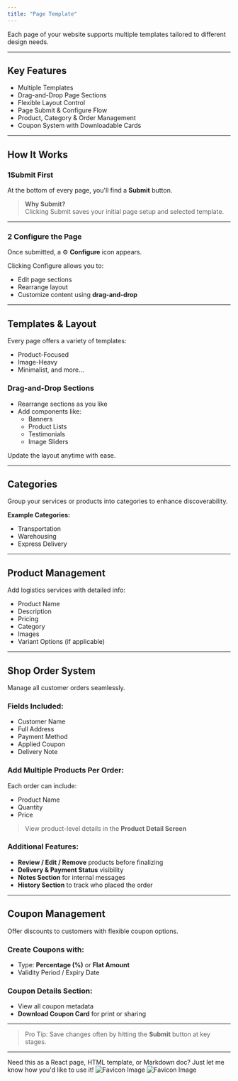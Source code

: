 ```yaml
---
title: "Page Template"
---
```


Each page of your website supports multiple templates tailored to different design needs.

---

## Key Features

- Multiple Templates
- Drag-and-Drop Page Sections
- Flexible Layout Control
- Page Submit & Configure Flow
- Product, Category & Order Management
- Coupon System with Downloadable Cards

---

## How It Works

### 1️Submit First

At the bottom of every page, you'll find a **Submit** button.

> **Why Submit?**  
> Clicking Submit saves your initial page setup and selected template.

---

### 2️ Configure the Page

Once submitted, a ⚙️ **Configure** icon appears.

Clicking Configure allows you to:

- Edit page sections
- Rearrange layout
- Customize content using **drag-and-drop**

---

## Templates & Layout

Every page offers a variety of templates:

- Product-Focused
- Image-Heavy
- Minimalist, and more...

### Drag-and-Drop Sections

- Rearrange sections as you like
- Add components like:
  - Banners
  - Product Lists
  - Testimonials
  - Image Sliders

Update the layout anytime with ease.

---

## Categories

Group your services or products into categories to enhance discoverability.

**Example Categories:**

- Transportation
- Warehousing
- Express Delivery

---

## Product Management

Add logistics services with detailed info:

- Product Name
- Description
- Pricing
- Category
- Images
- Variant Options (if applicable)

---

## Shop Order System

Manage all customer orders seamlessly.

### Fields Included:

- Customer Name
- Full Address
- Payment Method
- Applied Coupon
- Delivery Note

### Add Multiple Products Per Order:

Each order can include:

- Product Name
- Quantity
- Price

> View product-level details in the **Product Detail Screen**

### Additional Features:

- **Review / Edit / Remove** products before finalizing
- **Delivery & Payment Status** visibility
- **Notes Section** for internal messages
- **History Section** to track who placed the order

---

## Coupon Management

Offer discounts to customers with flexible coupon options.

### Create Coupons with:

- Type: **Percentage (%)** or **Flat Amount**
- Validity Period / Expiry Date

### Coupon Details Section:

- View all coupon metadata
- **Download Coupon Card** for print or sharing

---

> Pro Tip: Save changes often by hitting the **Submit** button at key stages.

---

Need this as a React page, HTML template, or Markdown doc? Just let me know how you'd like to use it!
![Favicon Image](/images/website/pagetemplate.png)
![Favicon Image](/images/website/pagetemplate1.png)
